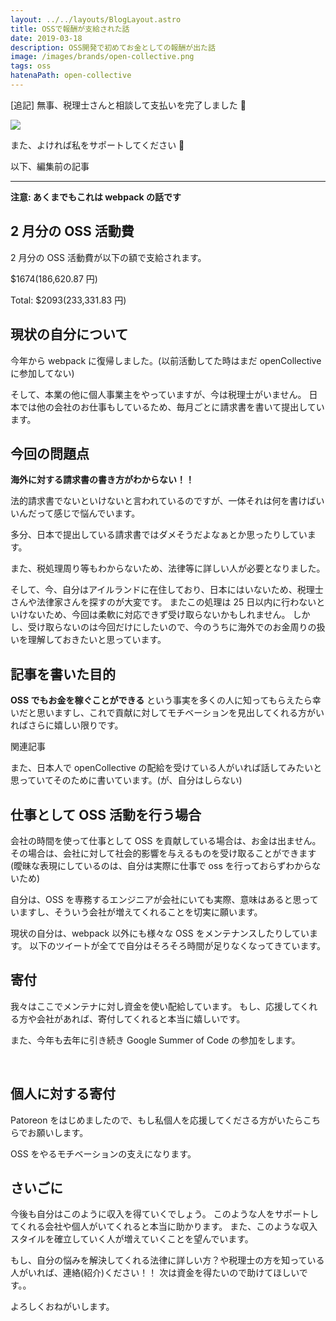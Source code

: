 ```yaml
---
layout: ../../layouts/BlogLayout.astro
title: OSSで報酬が支給された話
date: 2019-03-18
description: OSS開発で初めてお金としての報酬が出た話
image: /images/brands/open-collective.png
tags: oss
hatenaPath: open-collective
---
```



[追記]
無事、税理士さんと相談して支払いを完了しました 🎉

![](../../assets/images/blog/open-collective/payout.png)

<OG url="https://opencollective.com/webpack/expenses/7189" />

また、よければ私をサポートしてください 🙏

<OG url="https://www.patreon.com/hiroppy" />

以下、編集前の記事

---

<TwitterCard id="1106771823851651072" height={280} />

**注意: あくまでもこれは webpack の話です**

## 2 月分の OSS 活動費

2 月分の OSS 活動費が以下の額で支給されます。

$1674(186,620.87 円)

Total: $2093(233,331.83 円)

## 現状の自分について

今年から webpack に復帰しました。(以前活動してた時はまだ openCollective に参加してない)

そして、本業の他に個人事業主をやっていますが、今は税理士がいません。
日本では他の会社のお仕事もしているため、毎月ごとに請求書を書いて提出しています。

## 今回の問題点

**海外に対する請求書の書き方がわからない！！**

法的請求書でないといけないと言われているのですが、一体それは何を書けばいいんだって感じで悩んでいます。

多分、日本で提出している請求書ではダメそうだよなぁとか思ったりしています。

また、税処理周り等もわからないため、法律等に詳しい人が必要となりました。

そして、今、自分はアイルランドに在住しており、日本にはいないため、税理士さんや法律家さんを探すのが大変です。
またこの処理は 25 日以内に行わないといけないため、今回は柔軟に対応できず受け取らないかもしれません。
しかし、受け取らないのは今回だけにしたいので、今のうちに海外でのお金周りの扱いを理解しておきたいと思っています。

## 記事を書いた目的

**OSS でもお金を稼ぐことができる** という事実を多くの人に知ってもらえたら幸いだと思いますし、これで貢献に対してモチベーションを見出してくれる方がいればさらに嬉しい限りです。

関連記事

<OG url="https://blog.hiroppy.me/entry/current-status-and-future-of-oss" />

また、日本人で openCollective の配給を受けている人がいれば話してみたいと思っていてそのために書いています。(が、自分はしらない)

## 仕事として OSS 活動を行う場合

会社の時間を使って仕事として OSS を貢献している場合は、お金は出ません。
その場合は、会社に対して社会的影響を与えるものを受け取ることができます(曖昧な表現にしているのは、自分は実際に仕事で oss を行っておらずわからないため)

自分は、OSS を専務するエンジニアが会社にいても実際、意味はあると思っていますし、そういう会社が増えてくれることを切実に願います。

現状の自分は、webpack 以外にも様々な OSS をメンテナンスしたりしています。
以下のツイートが全てで自分はそろそろ時間が足りなくなってきています。

<TwitterCard id="1106094638656561153" height={280} />

## 寄付

我々はここでメンテナに対し資金を使い配給しています。
もし、応援してくれる方や会社があれば、寄付してくれると本当に嬉しいです。

<OG url="https://opencollective.com/webpack" />

また、今年も去年に引き続き Google Summer of Code の参加をします。

<OG url="https://ja.wikipedia.org/wiki/Google_Summer_of_Code" />

<br />

<OG url="https://summerofcode.withgoogle.com/organizations/6230025286713344" />

## 個人に対する寄付

Patoreon をはじめましたので、もし私個人を応援してくださる方がいたらこちらでお願いします。

<OG url="https://www.patreon.com/hiroppy" />

OSS をやるモチベーションの支えになります。

## さいごに

今後も自分はこのように収入を得ていくでしょう。
このような人をサポートしてくれる会社や個人がいてくれると本当に助かります。
また、このような収入スタイルを確立していく人が増えていくことを望んでいます。

もし、自分の悩みを解決してくれる法律に詳しい方？や税理士の方を知っている人がいれば、連絡(紹介)ください！！
次は資金を得たいので助けてほしいです。。

よろしくおねがいします。
